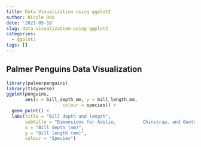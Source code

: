 ```yaml
---
title: Data Visualization using ggplot2
author: Nicole Odo
date: '2021-05-18'
slug: data-visualization-using-ggplot2
categories:
  - ggplot2
tags: []
---
```

## Palmer Penguins Data Visualization
```r
library(palmerpenguins)
library(tidyverse) 
ggplot(penguins, 
       aes(x = bill_depth_mm, y = bill_length_mm,
                     colour = species)) +
  geom_point() +
  labs(title = "Bill depth and length",
       subtitle = "Dimensions for Adelie,          Chinstrap, and Gentoo Penguins",
       x = "Bill depth (mm)", 
       y = "Bill length (mm)",
       colour = "Species")
```


